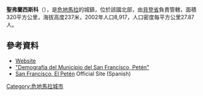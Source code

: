 '''聖弗蘭西斯科'''（{{lang-es|San Francisco}}），是[[危地馬拉|危地馬拉]]的城鎮，位於該國北部，由[[貝登省|貝登省]]負責管轄，面積320平方公里，海拔高度237米，2002年人口8,917，人口密度每平方公里27.87人。

==參考資料==
*[http://www.inforpressca.com/sanfranciscop/ Website] {{Wayback|url=http://www.inforpressca.com/sanfranciscop/ |date=20081202041725 }}
*[http://www.inforpressca.com/sanfranciscop/demografia.php "Demografía del Municipio del San Francisco, Petén"] {{Wayback|url=http://www.inforpressca.com/sanfranciscop/demografia.php |date=20081012103541 }}
* [http://www.inforpressca.com/sanfranciscop/ San Francisco, El Petén] {{Wayback|url=http://www.inforpressca.com/sanfranciscop/ |date=20081202041725 }} Official Site (Spanish)

{{coord|16|47|00|N|89|56|10|W|display=title}}

{{Guatemala-geo-stub}}
[[Category:危地馬拉城市|Category:危地馬拉城市]]